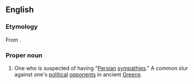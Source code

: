 ==English==

===Etymology===
From {{m|en|Medize}}.

===Proper noun===
{{en-proper noun}}

# One who is suspected of having "[[Persian]] [[sympathies]]." A common slur against one's [[political]] [[opponents]] in ancient [[Greece]].